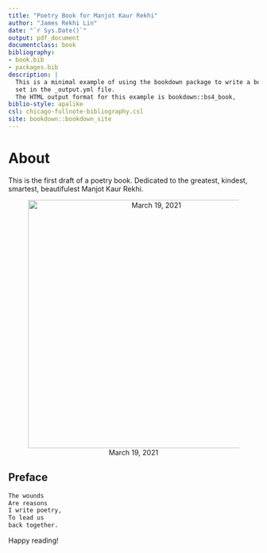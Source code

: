 ```yaml
--- 
title: "Poetry Book for Manjot Kaur Rekhi"
author: "James Rekhi Lin"
date: "`r Sys.Date()`"
output: pdf_document
documentclass: book
bibliography:
- book.bib
- packages.bib
description: |
  This is a minimal example of using the bookdown package to write a book.
  set in the _output.yml file.
  The HTML output format for this example is bookdown::bs4_book,
biblio-style: apalike
csl: chicago-fullnote-bibliography.csl
site: bookdown::bookdown_site
---
```


# About

This is the first draft of a poetry book. Dedicated to the greatest, kindest, smartest, beautifulest Manjot Kaur Rekhi.

<center>

![March 19, 2021](mimages/18 3-19-2021.jpg){length=1000px, width=500px}


</center>


## Preface  

```r
The wounds 
Are reasons 
I write poetry,
To lead us 
back together.
```


Happy reading!

